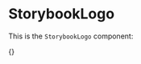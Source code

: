 

<Meta title="Basics/Brand/StorybookLogo" component={StorybookLogo} />

# StorybookLogo

This is the `StorybookLogo` component:

<Canvas withToolbar>
  <Story name="to Storybook">
    {<StorybookLogo alt="Storybook logo" />}
  </Story>
</Canvas>